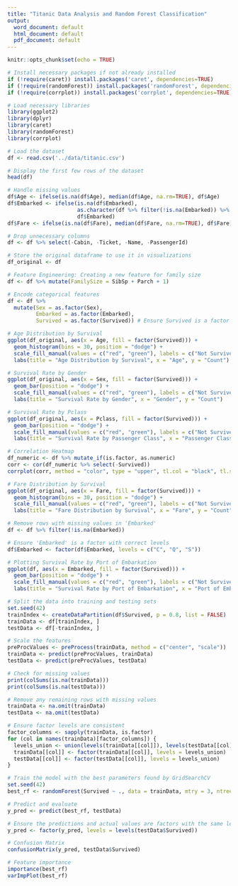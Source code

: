 ```yaml
---
title: "Titanic Data Analysis and Random Forest Classification"
output:
  word_document: default
  html_document: default
  pdf_document: default
---
```


```r
knitr::opts_chunk$set(echo = TRUE)
```

```r
# Install necessary packages if not already installed
if (!require(caret)) install.packages('caret', dependencies=TRUE)
if (!require(randomForest)) install.packages('randomForest', dependencies=TRUE)
if (!require(corrplot)) install.packages('corrplot', dependencies=TRUE)

# Load necessary libraries
library(ggplot2)
library(dplyr)
library(caret)
library(randomForest)
library(corrplot)
```

```r
# Load the dataset
df <- read.csv('../data/titanic.csv')

# Display the first few rows of the dataset
head(df)
```

```r
# Handle missing values
df$Age <- ifelse(is.na(df$Age), median(df$Age, na.rm=TRUE), df$Age)
df$Embarked <- ifelse(is.na(df$Embarked), 
                      as.character(df %>% filter(!is.na(Embarked)) %>% count(Embarked) %>% top_n(1, n) %>% pull(Embarked)), 
                      df$Embarked)
df$Fare <- ifelse(is.na(df$Fare), median(df$Fare, na.rm=TRUE), df$Fare)

# Drop unnecessary columns
df <- df %>% select(-Cabin, -Ticket, -Name, -PassengerId)

# Store the original dataframe to use it in visualizations
df_original <- df

# Feature Engineering: Creating a new feature for family size
df <- df %>% mutate(FamilySize = SibSp + Parch + 1)

# Encode categorical features
df <- df %>% 
  mutate(Sex = as.factor(Sex),
         Embarked = as.factor(Embarked),
         Survived = as.factor(Survived)) # Ensure Survived is a factor

```

```r
# Age Distribution by Survival
ggplot(df_original, aes(x = Age, fill = factor(Survived))) + 
  geom_histogram(bins = 30, position = "dodge") + 
  scale_fill_manual(values = c("red", "green"), labels = c("Not Survived", "Survived")) +
  labs(title = "Age Distribution by Survival", x = "Age", y = "Count")

```

```r
# Survival Rate by Gender
ggplot(df_original, aes(x = Sex, fill = factor(Survived))) + 
  geom_bar(position = "dodge") +
  scale_fill_manual(values = c("red", "green"), labels = c("Not Survived", "Survived")) +
  labs(title = "Survival Rate by Gender", x = "Gender", y = "Count")

```
```r
# Survival Rate by Pclass
ggplot(df_original, aes(x = Pclass, fill = factor(Survived))) + 
  geom_bar(position = "dodge") +
  scale_fill_manual(values = c("red", "green"), labels = c("Not Survived", "Survived")) +
  labs(title = "Survival Rate by Passenger Class", x = "Passenger Class", y = "Count")

```
```r
# Correlation Heatmap
df_numeric <- df %>% mutate_if(is.factor, as.numeric)
corr <- cor(df_numeric %>% select(-Survived))
corrplot(corr, method = "color", type = "upper", tl.col = "black", tl.srt = 45)

```
```r
# Fare Distribution by Survival
ggplot(df_original, aes(x = Fare, fill = factor(Survived))) + 
  geom_histogram(bins = 30, position = "dodge") +
  scale_fill_manual(values = c("red", "green"), labels = c("Not Survived", "Survived")) +
  labs(title = "Fare Distribution by Survival", x = "Fare", y = "Count")

```
```r
# Remove rows with missing values in 'Embarked'
df <- df %>% filter(!is.na(Embarked))

# Ensure 'Embarked' is a factor with correct levels
df$Embarked <- factor(df$Embarked, levels = c("C", "Q", "S"))

# Plotting Survival Rate by Port of Embarkation
ggplot(df, aes(x = Embarked, fill = factor(Survived))) + 
  geom_bar(position = "dodge") +
  scale_fill_manual(values = c("red", "green"), labels = c("Not Survived", "Survived")) +
  labs(title = "Survival Rate by Port of Embarkation", x = "Port of Embarkation", y = "Count")

```

```r
# Split the data into training and testing sets
set.seed(42)
trainIndex <- createDataPartition(df$Survived, p = 0.8, list = FALSE)
trainData <- df[trainIndex, ]
testData <- df[-trainIndex, ]

# Scale the features
preProcValues <- preProcess(trainData, method = c("center", "scale"))
trainData <- predict(preProcValues, trainData)
testData <- predict(preProcValues, testData)

# Check for missing values
print(colSums(is.na(trainData)))
print(colSums(is.na(testData)))

# Remove any remaining rows with missing values
trainData <- na.omit(trainData)
testData <- na.omit(testData)

# Ensure factor levels are consistent
factor_columns <- sapply(trainData, is.factor)
for (col in names(trainData)[factor_columns]) {
  levels_union <- union(levels(trainData[[col]]), levels(testData[[col]]))
  trainData[[col]] <- factor(trainData[[col]], levels = levels_union)
  testData[[col]] <- factor(testData[[col]], levels = levels_union)
}
```

```r
# Train the model with the best parameters found by GridSearchCV
set.seed(42)
best_rf <- randomForest(Survived ~ ., data = trainData, mtry = 3, ntree = 100, na.action = na.fail)
```

```r
# Predict and evaluate
y_pred <- predict(best_rf, testData)

# Ensure the predictions and actual values are factors with the same levels
y_pred <- factor(y_pred, levels = levels(testData$Survived))

# Confusion Matrix
confusionMatrix(y_pred, testData$Survived)
```

```r
# Feature importance
importance(best_rf)
varImpPlot(best_rf)
```